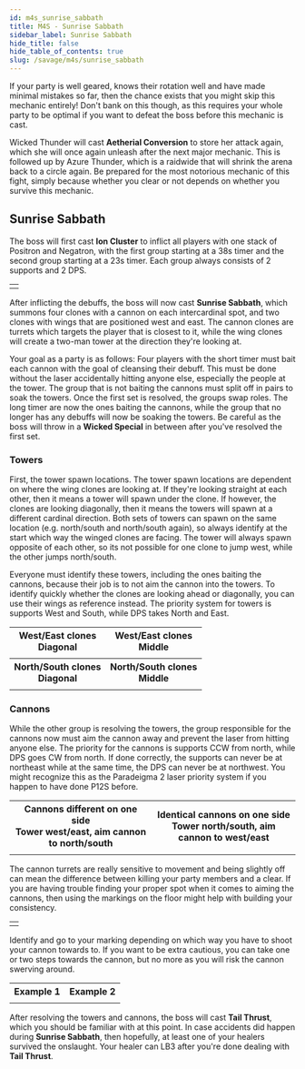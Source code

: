 ```yaml
---
id: m4s_sunrise_sabbath
title: M4S - Sunrise Sabbath
sidebar_label: Sunrise Sabbath
hide_title: false
hide_table_of_contents: true
slug: /savage/m4s/sunrise_sabbath
---
```


If your party is well geared, knows their rotation well and have made minimal mistakes so far, then the chance exists that you might skip this mechanic entirely! Don't bank on this though, as this requires your whole party to be optimal if you want to defeat the boss before this mechanic is cast.

Wicked Thunder will cast <strong>Aetherial Conversion</strong> to store her attack again, which she will once again unleash after the next major mechanic. This is followed up by <Raidwide>Azure Thunder</Raidwide>, which is a raidwide that will shrink the arena back to a circle again. Be prepared for the most notorious mechanic of this fight, simply because whether you clear or not depends on whether you survive this mechanic.

## Sunrise Sabbath

The boss will first cast <strong>Ion Cluster</strong> to inflict all players with one stack of Positron and Negatron, with the first group starting at a 38s timer and the second group starting at a 23s timer. Each group always consists of 2 supports and 2 DPS.

<table width='50%'>
    <tr>
        <td><KittenAsset path='m4s/sunrise_sabbath_partylist.png' /></td>
    </tr>
</table>

After inflicting the debuffs, the boss will now cast <strong>Sunrise Sabbath</strong>, which summons four clones with a cannon on each intercardinal spot, and two clones with wings that are positioned west and east. The cannon clones are turrets which targets the player that is closest to it, while the wing clones will create a two-man tower at the direction they're looking at. 

Your goal as a party is as follows: Four players with the short timer must bait each cannon with the goal of cleansing their debuff. This must be done without the laser accidentally hitting anyone else, especially the people at the tower. The group that is not baiting the cannons must split off in pairs to soak the towers. Once the first set is resolved, the groups swap roles. The long timer are now the ones baiting the cannons, while the group that no longer has any debuffs will now be soaking the towers. Be careful as the boss will throw in a <strong>Wicked Special</strong> in between after you've resolved the first set.

### Towers

First, the tower spawn locations. The tower spawn locations are dependent on where the wing clones are looking at. If they're looking straight at each other, then it means a tower will spawn under the clone. If however, the clones are looking diagonally, then it means the towers will spawn at a different cardinal direction. Both sets of towers can spawn on the same location (e.g. north/south and north/south again), so always identify at the start which way the winged clones are facing. The tower will always spawn opposite of each other, so its not possible for one clone to jump west, while the other jumps north/south.

Everyone must identify these towers, including the ones baiting the cannons, because their job is to not aim the cannon into the towers. To identify quickly whether the clones are looking ahead or diagonally, you can use their wings as reference instead. The priority system for towers is supports West and South, while DPS takes North and East.

<table width='70%'>
    <tr>
        <th>West/East clones<br />Diagonal</th>
        <th>West/East clones<br />Middle</th>
    </tr>
    <tr>
        <td><KittenAsset path='m4s/sunrise_sabbath_west_east_diagonal.png' /></td>
        <td><KittenAsset path='m4s/sunrise_sabbath_west_east_middle.png' /></td>
    </tr>
    <tr>
        <th>North/South clones<br />Diagonal</th>
        <th>North/South clones<br />Middle</th>
    </tr>
    <tr>
        <td><KittenAsset path='m4s/sunrise_sabbath_north_south_diagonal.png' /></td>
        <td><KittenAsset path='m4s/sunrise_sabbath_north_south_middle.png' /></td>
    </tr>
</table>

### Cannons

While the other group is resolving the towers, the group responsible for the cannons now must aim the cannon away and prevent the laser from hitting anyone else. The priority for the cannons is supports CCW from north, while DPS goes CW from north. If done correctly, the supports can never be at northeast while at the same time, the DPS can never be at northwest. You might recognize this as the Paradeigma 2 laser priority system if you happen to have done P12S before.

<table width='80%'>
    <tr>
        <th>Cannons different on one side<br />Tower west/east, aim cannon to north/south</th>
        <th>Identical cannons on one side<br />Tower north/south, aim cannon to west/east</th>
    </tr>
    <tr>
        <td><KittenAsset path='m4s/sunrise_sabbath_cannon_example1.png' /></td>
        <td><KittenAsset path='m4s/sunrise_sabbath_cannon_example2.png' /></td>
    </tr>
</table>

The cannon turrets are really sensitive to movement and being slightly off can mean the difference between killing your party members and a clear. If you are having trouble finding your proper spot when it comes to aiming the cannons, then using the markings on the floor might help with building your consistency.

<table width='50%'>
    <tr>
        <td><KittenAsset path='m4s/sunrise_sabbath_cannon_markings.png' /></td>
    </tr>
</table>

Identify and go to your marking depending on which way you have to shoot your cannon towards to. If you want to be extra cautious, you can take one or two steps towards the cannon, but no more as you will risk the cannon swerving around.

<table>
    <tr>
        <th>Example 1</th>
        <th>Example 2</th>
    </tr>
    <tr>
        <td><KittenAsset path='m4s/sunrise_sabbath_example1.gif' /></td>
        <td><KittenAsset path='m4s/sunrise_sabbath_example2.gif' /></td>
    </tr>
</table>


After resolving the towers and cannons, the boss will cast <strong>Tail Thrust</strong>, which you should be familiar with at this point. In case accidents did happen during <strong>Sunrise Sabbath</strong>, then hopefully, at least one of your healers survived the onslaught. Your healer can LB3 after you're done dealing with <strong>Tail Thrust</strong>.
